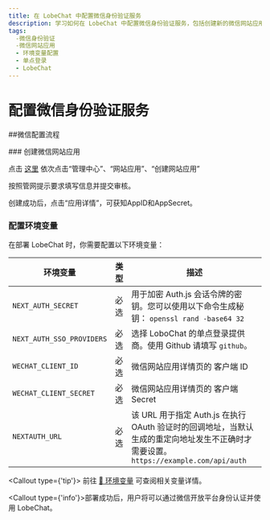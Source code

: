 ```yaml
---
title: 在 LobeChat 中配置微信身份验证服务
description: 学习如何在 LobeChat 中配置微信身份验证服务，包括创建新的微信网站应用、设置权限和环境变量。
tags:
  -微信身份验证
  -微信网站应用
  - 环境变量配置
  - 单点登录
  - LobeChat
---
```


# 配置微信身份验证服务

##微信配置流程

<Steps>
  ### 创建微信网站应用

点击 [这里](https://open.weixin.qq.com/cgi-bin/index) 依次点击“管理中心”、“网站应用”、“创建网站应用”

按照管网提示要求填写信息并提交审核。

创建成功后，点击“应用详情”，可获知AppID和AppSecret。

### 配置环境变量

在部署 LobeChat 时，你需要配置以下环境变量：

| 环境变量 | 类型 | 描述 |
| --- | --- | --- |
| `NEXT_AUTH_SECRET` | 必选 | 用于加密 Auth.js 会话令牌的密钥。您可以使用以下命令生成秘钥： `openssl rand -base64 32` |
| `NEXT_AUTH_SSO_PROVIDERS` | 必选 | 选择 LoboChat 的单点登录提供商。使用 Github 请填写 `github`。 |
| `WECHAT_CLIENT_ID` | 必选 |微信网站应用详情页的 客户端 ID |
| `WECHAT_CLIENT_SECRET` | 必选 |微信网站应用详情页的 客户端 Secret |
| `NEXTAUTH_URL` | 必选 | 该 URL 用于指定 Auth.js 在执行 OAuth 验证时的回调地址，当默认生成的重定向地址发生不正确时才需要设置。`https://example.com/api/auth` |

  <Callout type={'tip'}>
    前往 [📘 环境变量](/zh/docs/self-hosting/environment-variables/auth#wechat) 可查阅相关变量详情。

</Callout>
</Steps>

<Callout type={'info'}>部署成功后，用户将可以通过微信开放平台身份认证并使用 LobeChat。</Callout>
